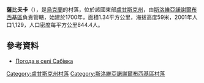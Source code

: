 {{coord|48|34|33|N|39|8|3|E|scale:100000|display=title}}

'''薩比夫卡'''（{{lang-uk|Сабівка}}），是[[烏克蘭|烏克蘭]]的村落，位於該國東部[[盧甘斯克州|盧甘斯克州]]，由[[斯洛維亞諾謝爾布西基區|斯洛維亞諾謝爾布西基區]]負責管轄，始建於1700年，面積1.34平方公里，海拔高度59米，2001年人口1,129，人口密度每平方公里844.4人。

==參考資料==
* [http://weather.in.ua/ua/lyganskaja/23060 Погода в селі Сабівка]

{{DEFAULTSORT:Сабівка}}
[[Category:盧甘斯克州村落|Category:盧甘斯克州村落]]
[[Category:斯洛維亞諾謝爾布西基區村落|Category:斯洛維亞諾謝爾布西基區村落]]


{{Luhansk-geo-stub}}